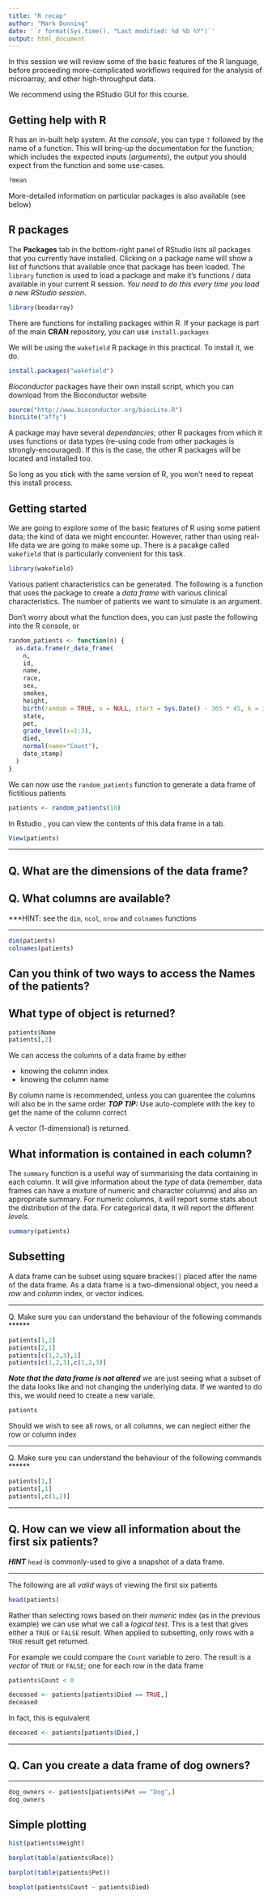 ```yaml
---
title: "R recap"
author: "Mark Dunning"
date: '`r format(Sys.time(), "Last modified: %d %b %Y")`'
output: html_document
---
```


In this session we will review some of the basic features of the R language, before proceeding more-complicated workflows required for the analysis of microarray, and other high-throughput data.

We recommend using the RStudio GUI for this course.

## Getting help with R

R has an in-built help system. At the *console*, you can type `?` followed by the name of a function. This will bring-up the documentation for the function; which includes the expected inputs (*arguments*), the output you should expect from the function and some use-cases.

```r
?mean
```

More-detailed information on particular packages is also available (see below)

## R packages

The **Packages** tab in the bottom-right panel of RStudio lists all packages that you currently have installed. Clicking on a package name will show a list of functions that available once that package has been loaded. The `library` function is used to load a package and make it's functions / data available in your current R session. *You need to do this every time you load a new RStudio session*. 


```r
library(beadarray)
```

There are functions for installing packages within R. If your package is part of the main **CRAN** repository, you can use `install.packages`

We will be using the `wakefield` R package in this practical. To install it, we do.

```r
install.packages("wakefield")
```

*Bioconductor* packages have their own install script, which you can download from the Bioconductor website

```r
source("http://www.bioconductor.org/biocLite.R")
biocLite("affy")
```

A package may have several *dependancies*; other R packages from which it uses functions or data types (re-using code from other packages is strongly-encouraged). If this is the case, the other R packages will be located and installed too.

So long as you stick with the same version of R, you won't need to repeat this install process.


## Getting started
We are going to explore some of the basic features of R using some patient data; the kind of data we might encounter. However, rather than using real-life data we are going to make some up. There is a pacakge called `wakefield` that is particularly convenient for this task.


```r
library(wakefield)
```

Various patient characteristics can be generated. The following is a function that uses the package to create a *data frame* with various clinical characteristics. The number of patients we want to simulate is an argument.

Don't worry about what the function does, you can just paste the following into the R console, or 

```r
random_patients <- function(n) {
  as.data.frame(r_data_frame(
    n,
    id,
    name,
    race,
    sex,
    smokes,
    height,
    birth(random = TRUE, x = NULL, start = Sys.Date() - 365 * 45, k = 365*2,by = "1 days"),
    state,
    pet,
    grade_level(x=1:3),
    died,    
    normal(name="Count"),
    date_stamp)
  )
}

```


We can now use the `random_patients` function to generate a data frame of fictitious patients

```r
patients <- random_patients(10)
```

In Rstudio , you can view the contents of this data frame in a tab.

```r
View(patients)
```


******

## Q. What are the dimensions of the data frame?

## Q. What columns are available?

***HINT: see the `dim`, `ncol`, `nrow` and `colnames` functions

******


```r
dim(patients)
colnames(patients)
```

## Can you think of two ways to access the Names of the patients?
## What type of object is returned?

```r
patients$Name
patients[,2]
```

We can access the columns of a data frame by either

- knowing the column index
- knowing the column name

By column name is recommended, unless you can guarentee the columns will also be in the same order
***TOP TIP:*** Use auto-complete with the <TAB> key to get the name of the column correct

A vector (1-dimensional) is returned.

## What information is contained in each column?

The `summary` function is a useful way of summarising the data containing in each column. It will give information about the *type* of data (remember, data frames can have a mixture of numeric and character columns) and also an appropriate summary. For numeric columns, it will report some stats about the distribution of the data. For categorical data, it will report the different *levels*.


```r
summary(patients)
```


## Subsetting

A data frame can be subset using square brackes`[]` placed after the name of the data frame. As a data frame is a two-dimensional object, you need a *row* and *column* index, or vector indices. 

******
Q. Make sure you can understand the behaviour of the following commands
******

```r
patients[1,2]
patients[2,1]
patients[c(1,2,3),1]
patients[c(1,2,3),c(1,2,3)]
```

***Note that the data frame is not altered*** we are just seeing what a subset of the data looks like and not changing the underlying data. If we wanted to do this, we would need to create a new variale.

```r
patients
```



Should we wish to see all rows, or all columns, we can neglect either the row or column index

******
Q. Make sure you can understand the behaviour of the following commands
******


```r
patients[1,]
patients[,1]
patients[,c(1,2)]
```



******
## Q. How can we view all information about the first six patients?

***HINT*** `head` is commonly-used to give a snapshot of a data frame.

******
The following are all *valid* ways of viewing the first six patients

```r
head(patients)
```

Rather than selecting rows based on their *numeric* index (as in the previous example) we can use what we call a *logical test*. This is a test that gives either a `TRUE` or `FALSE` result. When applied to subsetting, only rows with a `TRUE` result get returned.

For example we could compare the `Count` variable to zero. The result is a *vector* of `TRUE` or `FALSE`; one for each row in the data frame


```r
patients$Count < 0
```




```r
deceased <- patients[patients$Died == TRUE,]
deceased
```

In fact, this is equivalent

```r
deceased <- patients[patients$Died,]
```


******
## Q. Can you create a data frame of dog owners?

******


```r
dog_owners <- patients[patients$Pet == "Dog",]
dog_owners
```


## Simple plotting

```r
hist(patients$Height)
```

```r
barplot(table(patients$Race))
```

```r
barplot(table(patients$Pet))
```


```r
boxplot(patients$Count ~ patients$Died)
```

